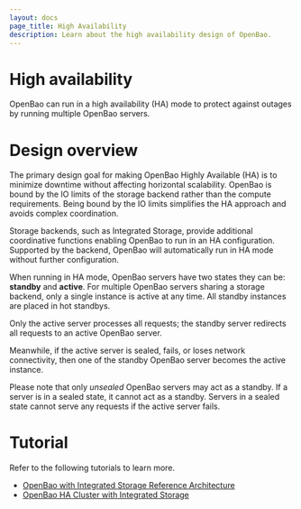 ```yaml
---
layout: docs
page_title: High Availability
description: Learn about the high availability design of OpenBao.
---
```


# High availability

OpenBao can run in a high availability (HA) mode to protect against outages by running multiple OpenBao servers.


# Design overview

The primary design goal for making OpenBao Highly Available (HA) is to
minimize downtime without affecting horizontal scalability. OpenBao is
bound by the IO limits of the storage backend rather than the compute
requirements. Being bound by the IO limits simplifies the HA approach and avoids complex
coordination.

Storage backends, such as Integrated Storage, provide additional coordinative
functions enabling OpenBao to run in an HA configuration. Supported
by the backend, OpenBao will automatically run in HA mode without further
configuration.

When running in HA mode, OpenBao servers have two states they
can be: **standby** and **active**. For multiple OpenBao servers sharing a storage
backend, only a single instance is active at any time. All standby instances are placed in hot standbys.

Only the active server processes all requests; the standby server redirects all requests to an active OpenBao server.

Meanwhile, if the active server is sealed, fails, or loses network connectivity,
then one of the standby OpenBao server becomes the active instance.

Please note that only _unsealed_ OpenBao servers may act as a standby.
If a server is in a sealed state, it cannot act as a standby. Servers in a sealed state cannot
 serve any requests if the active server fails.

# Tutorial 

Refer to the following tutorials to learn more.

- [OpenBao with Integrated Storage Reference Architecture](/vault/tutorials/day-one-raft/raft-reference-architecture)
- [OpenBao HA Cluster with Integrated Storage](/vault/tutorials/raft/raft-storage)

